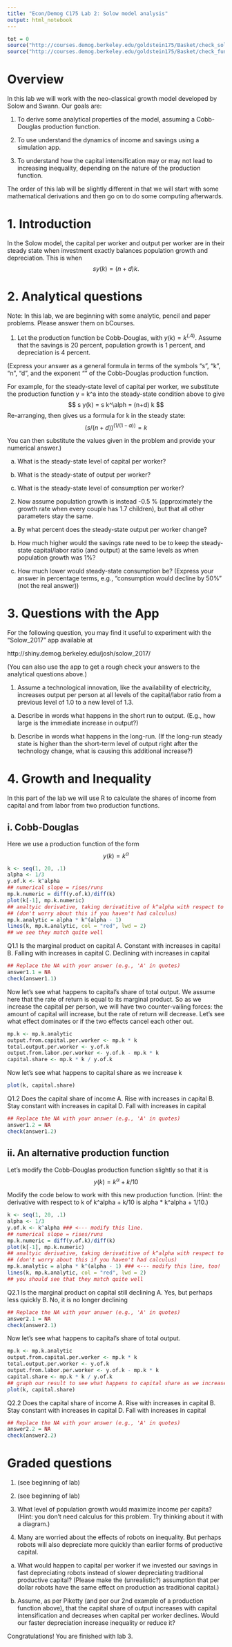 ```yaml
---
title: "Econ/Demog C175 Lab 2: Solow model analysis"
output: html_notebook
---
```


```r
tot = 0
source("http://courses.demog.berkeley.edu/goldstein175/Basket/check_solow.R")
source("http://courses.demog.berkeley.edu/goldstein175/Basket/check_functions.R")
```

# Overview

In this lab we will work with the neo-classical growth model developed
by Solow and Swann. Our goals are:

1. To derive some analytical properties of the model, assuming a
Cobb-Douglas production function.

2. To use understand the dynamics of income and savings using a
simulation app.

3. To understand how the capital intensification may or may not lead
   to increasing inequality, depending on the nature of the production
   function.

The order of this lab will be slightly different in that we will start
with some mathematical derivations and then go on to do some computing
afterwards.

# 1. Introduction

In the Solow model, the capital per worker and output per worker are
in their steady state when investment exactly balances population
growth and depreciation. This is when
$$
s y(k) = (n+d) k.
$$

# 2. Analytical questions

Note: In this lab, we are beginning with some analytic, pencil and
paper problems. Please answer them on bCourses.

1. Let the production function be Cobb-Douglas, with $y(k) =
k^(.4)$. Assume that the savings is 20 percent, population growth is 1
percent, and depreciation is 4 percent.

(Express your answer as a general formula in terms of the symbols "s",
"k", "n", "d", and the exponent "\alpha" of the Cobb-Douglas production
function.

For example, for the steady-state level of capital per worker, we
substitute the production function y = k^a into the steady-state
condition above to give
$$
s y(k) = s k^\alph = (n+d) k
$$
Re-arranging, then gives us a formula for k in the steady state:
$$
( s / (n + d) )^(1 / (1-\alpha) ) = k
$$

You can then substitute the values given in the problem and provide
your numerical answer.)

a) What is the steady-state level of capital per worker?

b) What is the steady-state of output per worker?

c) What is the steady-state level of consumption per worker?

2. Now assume population growth is instead -0.5 % (approximately the growth
   rate when every couple has 1.7 children), but that all other
   parameters stay the same.

a) By what percent does the steady-state output per worker change?

b) How much higher would the savings rate need to be to keep the steady-state
capital/labor ratio (and output) at the same levels as when population
growth was 1%?

c) How much lower would steady-state consumption be? (Express your
answer in percentage terms, e.g., "consumption would decline by 50%"
(not the real answer))


# 3. Questions with the App

For the following question, you may find it useful to experiment with
the "Solow_2017" app available at

http://shiny.demog.berkeley.edu/josh/solow_2017/

(You can also use the app to get a rough check your answers to the
analytical questions above.)

1. Assume a technological innovation, like the availability of
   electricity, increases output per person at all levels of the
   capital/labor ratio from a previous level of 1.0 to a new level
   of 1.3.

a) Describe in words what happens in the short run to output. (E.g.,
   how large is the immediate increase in output?)

b) Describe in words what happens in the long-run. (If the long-run
   steady state is higher than the short-term level of output right
   after the technology change, what is causing this additional
   increase?)

# 4. Growth and Inequality


In this part of the lab we will use R to calculate the shares of
income from capital and from labor from two production functions.

## i. Cobb-Douglas

Here we use a production function of the form
$$
y(k) = k^\alpha
$$


```r
k <- seq(1, 20, .1)
alpha <- 1/3
y.of.k <- k^alpha
## numerical slope = rises/runs
mp.k.numeric = diff(y.of.k)/diff(k)
plot(k[-1], mp.k.numeric)
## analtyic derivative, taking derivatitive of k^alpha with respect to k.
## (don't worry about this if you haven't had calculus)
mp.k.analytic = alpha * k^(alpha - 1)
lines(k, mp.k.analytic, col = "red", lwd = 2)
## we see they match quite well
```

Q1.1 Is the marginal product on capital
A. Constant with increases in capital
B. Falling  with increases in capital
C. Declining with increases in capital

```r
## Replace the NA with your answer (e.g., 'A' in quotes)
answer1.1 = NA
check(answer1.1)
```

Now let's see what happens to capital's share of total output. We
assume here that the rate of return is equal to its marginal
product. So as we increase the capital per person, we will have two
counter-vailing forces: the amount of capital will increase, but the
rate of return will decrease. Let's see what effect dominates or if
the two effects cancel each other out.

```r
mp.k <- mp.k.analytic
output.from.capital.per.worker <- mp.k * k
total.output.per.worker <- y.of.k
output.from.labor.per.worker <- y.of.k - mp.k * k
capital.share <- mp.k * k / y.of.k
```

Now let's see what happens to capital share as we increase k
```r
plot(k, capital.share)
```

Q1.2 Does the capital share of income
A. Rise with increases in capital
B. Stay constant with increases in capital
D. Fall with increases in capital


```r
## Replace the NA with your answer (e.g., 'A' in quotes)
answer1.2 = NA
check(answer1.2)
```


## ii. An alternative production function

Let's modify the Cobb-Douglas production function slightly so that it
is
$$
y(k) = k^\alpha + k/10
$$

Modify the code below to work with this new production
function. (Hint: the derivative with respect to k of k^alpha + k/10 is
alpha * k^alpha + 1/10.)


```r
k <- seq(1, 20, .1)
alpha <- 1/3
y.of.k <- k^alpha ### <--- modify this line.
## numerical slope = rises/runs
mp.k.numeric = diff(y.of.k)/diff(k)
plot(k[-1], mp.k.numeric)
## analtyic derivative, taking derivatitive of k^alpha with respect to k.
## (don't worry about this if you haven't had calculus)
mp.k.analytic = alpha * k^(alpha - 1) ### <--- modify this line, too!
lines(k, mp.k.analytic, col = "red", lwd = 2)
## you should see that they match quite well
```

Q2.1 Is the marginal product on capital still declining
A. Yes, but perhaps less quickly
B. No, it is no longer declining
```r
## Replace the NA with your answer (e.g., 'A' in quotes)
answer2.1 = NA
check(answer2.1)
```


Now let's see what happens to capital's share of total output.

```r
mp.k <- mp.k.analytic
output.from.capital.per.worker <- mp.k * k
total.output.per.worker <- y.of.k
output.from.labor.per.worker <- y.of.k - mp.k * k
capital.share <- mp.k * k / y.of.k
## graph our result to see what happens to capital share as we increase k
plot(k, capital.share)
```

Q2.2 Does the capital share of income
A. Rise with increases in capital
B. Stay constant with increases in capital
D. Fall with increases in capital

```r
## Replace the NA with your answer (e.g., 'A' in quotes)
answer2.2 = NA
check(answer2.2)
```


# Graded questions


1. (see beginning of lab)

2. (see beginning of lab)

3. What level of population growth would maximize income per capita? (Hint:
   you don't need calculus for this problem. Try thinking about it
   with a diagram.)

4. Many are worried about the effects of robots on inequality. But
   perhaps robots will also depreciate more quickly than earlier forms
   of productive capital.

a) What would happen to capital per worker if we invested our savings
   in fast depreciating robots instead of slower depreciating
   traditional productive capital? (Please make the (unrealistic?)
   assumption that per dollar robots have the same effect on
   production as traditional capital.)

b) Assume, as per Piketty (and per our 2nd example of a production
   function above), that the capital share of output increases with
   capital intensification and decreases when capital per worker
   declines. Would our faster depreciation increase inequality or
   reduce it?

Congratulations! You are finished with lab 3.
